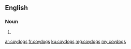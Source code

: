 ==English==

===Noun===
{{head|en|noun plural form}}

# {{plural of|coydog|lang=en}}

[[ar:coydogs]]
[[fr:coydogs]]
[[ku:coydogs]]
[[mg:coydogs]]
[[my:coydogs]]